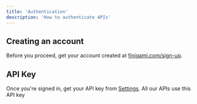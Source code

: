 ```yaml
---
title: 'Authentication'
description: 'How to authenticate APIs'
---
```


## Creating an account

Before you proceed, get your account created at [finigami.com/sign-up](https://www.finigami.com/sign-up).



## API Key

Once you're signed in, get your API key from [Settings](https://www.finigami.com/settings). All our APIs use this API key 